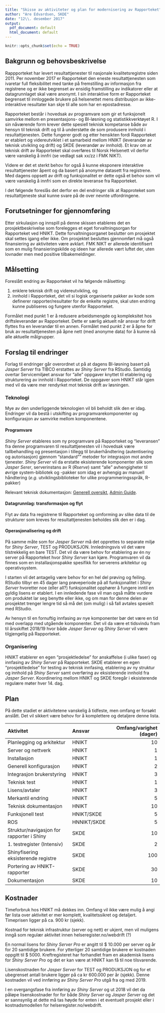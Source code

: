 ```yaml
---
title: "Skisse av aktiviteter og plan for modernisering av Rapporteket"
author: "Are Edvardsen, SKDE"
date: "12\\. desember 2017"
output:
  pdf_document: default
  html_document: default
---
```


```r
knitr::opts_chunk$set(echo = TRUE)
```
## Bakgrunn og behovsbeskrivelse
Rappporteket har levert resultattjenester til nasjonale kvalitetsregistre
siden 2011. Per november 2017 er Rapporteket den eneste resultattjenesten som
ivaretar full fleksibilitet med tanke på fremstilling av informasjon fra
registrene og er ikke begrenset av ensidig framstilling av indikatorer eller
at datagrunnlaget skal være anonymt. I sin interaktive form er Rapporteket 
begrenset til innloggede brukere på helsenettet mens distribusjon av
ikke-interaktive resultater kan skje til alle som har en epostadresse.

Rapporteket består i hovedsak av programvare som gir et funksjonelt samvirke
mellom en presentasjons- og BI-løsning og statistikkverktøyet R. I sin
nåværende form krever dette spesiell teknisk kompetanse både av hensyn til
teknisk drift og til å understøtte de som produsere innhold i
resultattjenesten. Dette fungerer godt og etter hensikten fordi Rapporteket
er etablert og videreutviklet i et samarbeid mellom HNIKT (leverandør av
teknisk utvikling og drift) og SKDE (leverandør av innhold). Et krav om at
teknisk drift av Rapporteket skal overføres til Norsk Helsenett vil derfor
være vanskelig å innfri (se vedlagt sak xx/zz i FMK NIKT).

Videre er det et sterkt behov for også å kunne eksponere interaktive
resultattjenester åpent og da basert på anonyme datasett fra registrene.
Med dagens oppsett av drift og funksjonalitet er dette også et behov som vil
være vanskelig å innfri som en direkte leveranse fra Rapporteket.

I det følgende foreslås det derfor en del endringer slik at Rapproteket som
resultattjeneste skal kunne svare på de over nevnte utfordringene.

## Forutsetninger for gjennomføring
Etter sirkulasjon og innspill på denne skissen etableres det en
prosjektbeskrivelse som forelegges et eget forvaltningsorgan for Rapporteket
ved HNIKT. Dette forvaltningsorganet beslutter om prosjektet skal settes
igang eller ikke. Om prosjektet besluttes gjennomført må også finansiering
av aktiviteten være avklart. FMK NIKT er allerede identifisert som en mulig
finansieringskilde og ideen har allerede vært luftet der, uten lovnader men
med positive tilbakemeldinger.

## Målsetting
Foreslått endring av Rapporteket vil ha følgende målsetting:

1. enklere teknisk drift og videreutvikling, og
2. innhold i Rapporteket, det vil si logisk organiserte pakker av kode som
definerer rapporter/resultater for de enkelte registre, skal uten endring
kunne publiseres og fungere utenfor Rapporteket.

Formålet med punkt 1 er å redusere arbeidsmengde og kompleksitet hos
driftsleverandør av Rapporteket. Dette er særlig aktuelt når ansvar for drift
flyttes fra en leverandør til en annen. Formålet med punkt 2 er å åpne for
bruk av resultattjenesten på åpne nett (med anonyme data) for å kunne nå alle
aktuelle målgrupper.

## Forslag til endringer
Forlag til endringer går overordnet ut på at dagens BI-løsning basert på
_Jasper Server_ fra TIBCO erstattes av _Shiny Server_ fra RStudio. Samtidig
overtar Servicemiljøet ansvar for "alle" oppgaver knyttet til etablering og
strukturering av innhold i Rapporteket. De oppgaver som HNIKT står igjen med
vil da være mer rendyrket mot teknisk drift av løsningen.

### Teknologi
Mye av den underliggende teknologien vil bli beholdt slik den er idag. Endringer
vil da bestå i utskifting av programvarekomponenter og konfigurasjon av
samvirke mellom komponentene.

#### Programvare
_Shiny Server_ etableres som ny programvare på Rapporteket og "leveransen" fra
denne programvaren til resultattjenesten vil i hovedsak være tallbehandling og
presentasjon i tillegg til brukerhåndtering (autentisering og autorisasjon)
gjennom "standard"" metoder for integrasjon mot andre tjenester.
_Shiny Server_ vil da erstatte eksisterende komponenter slik som
_Jasper Serer_, serverinstans av R (_Rserve_) samt "alle" avhengigheter til
øvrige system-bibliotek og -pakker som idag er avhengig av manuell håndtering
(_e.g._ utviklingsbiblioteker for ulike programmeringsspråk, R-pakker)

Relevant teknisk dokumentasjon:
[Generell oversikt](https://www.rstudio.com/products/shiny-server-pro/),
[Admin Guide](http://docs.rstudio.com/shiny-server/).

#### Datagrunnlag: transformasjon og flyt
Flyt av data fra registrene til Rapporteket og omforming av slike data til
de strukturer som kreves for resultattjenesten beholdes slik den er i dag.

#### Operasjonalisering og drift
På samme måte som for _Jasper Server_ må det opprettes to separate miljø for
_Shiny Server_, TEST og PRODUKSJON. Innledningsvis vil det være tilstrekkelig
en bare TEST. Det vil da være behov for etablering av én ny server på
Rapporteket hvor _Shiny Server_ kan kjøre. Programvaren vil da finnes som
en installasjonspakke spesifikk for serverens arkitektur og operativsystem.

I starten vil det antagelig være behov for en hel del prøving og feiling.
RStudio tilbyr en 45 dager lang prøveperiode på all funksjonalitet i
_Shiny Server_ hvoretter noe (eller all?) funksjonalitet opphører å fungere
inntil en gyldig lisens er etablert. I en innledende fase vil man også måtte
vurdere om produktet lar seg benytte eller ikke, og om man for denne delen av
prosjektet trenger lengre tid så må det (om mulig) i så fall avtales spesielt
med RStudio.

Av hensyn til en fornuftig innfasing av nye komponenter bør det være en tid med
overlapp med utgående komponenter. Det vil da være et tidsvindu fram til
årsskiftet 2018/19 hvor både _Jasper Server_ og _Shiny Server_ vil være
tilgjengelig på Rapporteket.

### Organisering
HNIKT etablerer en egen "prosjektledelse" for anskaffelse (i ulike faser) og
innfasing av _Shiny Server_ på Rapporteket. SKDE etablerer en egen
"prosjektledelse" for testing av teknisk innfasing, etablering av ny struktur
og innhold på _Shiny Server_ samt overføring av eksisterende innhold fra
_Jasper Server_. Koordinering mellom HNIKT og SKDE foregår i eksisterende
regulære møter hver 14. dag.


## Plan
På dette stadiet er aktivitetene vanskelig å tidfeste, men omfang er forsøkt
anslått. Det vil sikkert være behov for å komplettere og detaljere denne lista.

|Aktivitet|Ansvar|Omfang/varighet (dager)|
|:---|:---|---:|
|Planlegging og arkitektur|HNIKT|10|
|Server og nettverk|HNIKT|1|
|Installasjon|HNIKT|1|
|Generell konfigurasjon|HNIKT|2|
|Integrasjon brukerstyring|HNIKT|3|
|Teknisk test|HNIKT|1|
|Lisens/avtaler|HNIKT|3|
|Merkantil endring|HNIKT|5|
|Teknisk dokumentasjon|HNIKT|10|
|Funksjonell test|HNIKT/SKDE|5|
|ROS|HNNIKT/SKDE|5|
|Struktur/navigasjon for rapporter i Shiny|SKDE|10|
|1. testregister (Intensiv)|SKDE|2|
|Shinyfisering eksisterende registre|SKDE|100|
|Portering av HNIKT-rapporter|SKDE|30|
|Dokumentasjon|SKDE|10|

## Kostnader
Timeforbruk hos HNIKT må dekkes inn. Omfang vil ikke være mulig å angi før
lista over aktivitet er mer komplett, kvalitetssikret og detaljert. Timeprisen
ligger på ca. 900 kr (sjekk).

Kostnad for teknisk infrastruktur (server og nett) er ukjent, men vil muligens
inngå som regulær aktivitet innen helseregister.no/webdrift (?)

En normal lisens for _Shiny Server Pro_ er angitt til $ 10.000 per server og år
for 20 samtidige brukere. For ytterliger 20 samtidige brukere er kostnaden
oppgitt til $ 5000. Kreftregisteret har forhandlet fram en akademisk lisens for
_Shiny Server Pro_ og det er kan være at HNIKT kan få til noe tilsvarende.

Lisenskostnaden for _Jasper Server_ for TEST og PRODUKSJON og for et ubegrenset
antall brukere ligger på ca kr 600.000 per år (sjekk). Denne kostnaden vil ved
innføring av _Shiny Server Pro_ utgå fra og med 2019.

I en overgangsfase fra innføring av _Shiny Server_ og ut 2018 vil det da påløpe
lisenskostnader for for både _Shiny Server_ og _Jasper Server_ og det er
sannsynlig at dette må tas høyde for enten i et eventuelt prosjekt eller i
kostnadsmodellen for helseregister.no/webdrift.
